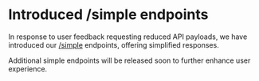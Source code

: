 # Introduced /simple endpoints

In response to user feedback requesting reduced API payloads, we have introduced our [/simple](/reference/simple-price) endpoints, offering simplified responses. 

Additional simple endpoints will be released soon to further enhance user experience.